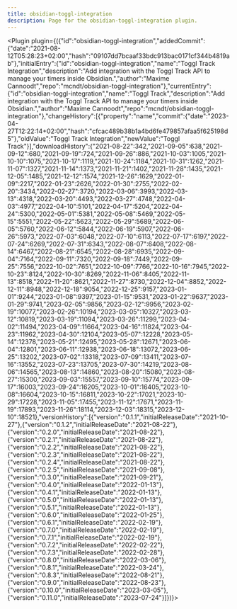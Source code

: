 ---
title: obsidian-toggl-integration
description: Page for the obsidian-toggl-integration plugin.
---


<Plugin plugin={({"id":"obsidian-toggl-integration","addedCommit":{"date":"2021-08-12T05:28:23+02:00","hash":"09107dd7bcaaf33bdc913bac0171cf344b4819ab"},"initialEntry":{"id":"obsidian-toggl-integration","name":"Toggl Track Integration","description":"Add integration with the Toggl Track API to manage your timers inside Obsidian.","author":"Maxime Cannoodt","repo":"mcndt/obsidian-toggl-integration"},"currentEntry":{"id":"obsidian-toggl-integration","name":"Toggl Track","description":"Add integration with the Toggl Track API to manage your timers inside Obsidian.","author":"Maxime Cannoodt","repo":"mcndt/obsidian-toggl-integration"},"changeHistory":[{"property":"name","commit":{"date":"2023-04-27T12:22:14+02:00","hash":"cfcac489b38b1a4bd6fe479857afaa5f625198d5"},"oldValue":"Toggl Track Integration","newValue":"Toggl Track"}],"downloadHistory":{"2021-08-22":342,"2021-09-05":638,"2021-09-12":680,"2021-09-19":724,"2021-09-26":886,"2021-10-03":1005,"2021-10-10":1075,"2021-10-17":1119,"2021-10-24":1184,"2021-10-31":1262,"2021-11-07":1327,"2021-11-14":1373,"2021-11-21":1402,"2021-11-28":1435,"2021-12-05":1485,"2021-12-12":1574,"2021-12-26":1629,"2022-01-09":2217,"2022-01-23":2626,"2022-01-30":2755,"2022-02-20":3434,"2022-02-27":3720,"2022-03-06":3993,"2022-03-13":4318,"2022-03-20":4493,"2022-03-27":4748,"2022-04-03":4977,"2022-04-10":5101,"2022-04-17":5204,"2022-04-24":5300,"2022-05-01":5381,"2022-05-08":5469,"2022-05-15":5551,"2022-05-22":5623,"2022-05-29":5689,"2022-06-05":5760,"2022-06-12":5844,"2022-06-19":5907,"2022-06-26":5973,"2022-07-03":6048,"2022-07-10":6113,"2022-07-17":6197,"2022-07-24":6269,"2022-07-31":6343,"2022-08-07":6408,"2022-08-14":6467,"2022-08-21":6545,"2022-08-28":6935,"2022-09-04":7164,"2022-09-11":7320,"2022-09-18":7449,"2022-09-25":7556,"2022-10-02":7651,"2022-10-09":7766,"2022-10-16":7945,"2022-10-23":8124,"2022-10-30":8269,"2022-11-06":8405,"2022-11-13":8518,"2022-11-20":8621,"2022-11-27":8730,"2022-12-04":8852,"2022-12-11":8948,"2022-12-18":9054,"2022-12-25":9157,"2023-01-01":9244,"2023-01-08":9397,"2023-01-15":9531,"2023-01-22":9637,"2023-01-29":9741,"2023-02-05":9856,"2023-02-12":9956,"2023-02-19":10077,"2023-02-26":10194,"2023-03-05":10327,"2023-03-12":10819,"2023-03-19":11094,"2023-03-26":11299,"2023-04-02":11494,"2023-04-09":11664,"2023-04-16":11824,"2023-04-23":11962,"2023-04-30":12104,"2023-05-07":12228,"2023-05-14":12378,"2023-05-21":12495,"2023-05-28":12671,"2023-06-04":12801,"2023-06-11":12938,"2023-06-18":13072,"2023-06-25":13202,"2023-07-02":13318,"2023-07-09":13411,"2023-07-16":13552,"2023-07-23":13705,"2023-07-30":14219,"2023-08-06":14565,"2023-08-13":14860,"2023-08-20":15080,"2023-08-27":15300,"2023-09-03":15557,"2023-09-10":15774,"2023-09-17":16003,"2023-09-24":16205,"2023-10-01":16405,"2023-10-08":16604,"2023-10-15":16811,"2023-10-22":17021,"2023-10-29":17228,"2023-11-05":17455,"2023-11-12":17671,"2023-11-19":17893,"2023-11-26":18114,"2023-12-03":18315,"2023-12-10":18521},"versionHistory":[{"version":"0.1.1","initialReleaseDate":"2021-10-27"},{"version":"0.1.2","initialReleaseDate":"2021-08-22"},{"version":"0.2.0","initialReleaseDate":"2021-08-22"},{"version":"0.2.1","initialReleaseDate":"2021-08-22"},{"version":"0.2.2","initialReleaseDate":"2021-08-22"},{"version":"0.2.3","initialReleaseDate":"2021-08-22"},{"version":"0.2.4","initialReleaseDate":"2021-08-22"},{"version":"0.2.5","initialReleaseDate":"2021-09-08"},{"version":"0.3.0","initialReleaseDate":"2021-09-21"},{"version":"0.4.0","initialReleaseDate":"2022-01-13"},{"version":"0.4.1","initialReleaseDate":"2022-01-13"},{"version":"0.5.0","initialReleaseDate":"2022-01-13"},{"version":"0.5.1","initialReleaseDate":"2022-01-13"},{"version":"0.6.0","initialReleaseDate":"2022-01-25"},{"version":"0.6.1","initialReleaseDate":"2022-02-19"},{"version":"0.7.0","initialReleaseDate":"2022-02-19"},{"version":"0.7.1","initialReleaseDate":"2022-02-19"},{"version":"0.7.2","initialReleaseDate":"2022-02-22"},{"version":"0.7.3","initialReleaseDate":"2022-02-28"},{"version":"0.8.0","initialReleaseDate":"2022-03-06"},{"version":"0.8.1","initialReleaseDate":"2022-03-24"},{"version":"0.8.3","initialReleaseDate":"2022-08-21"},{"version":"0.9.0","initialReleaseDate":"2022-08-23"},{"version":"0.10.0","initialReleaseDate":"2023-03-05"},{"version":"0.11.0","initialReleaseDate":"2023-07-24"}]})}></Plugin>